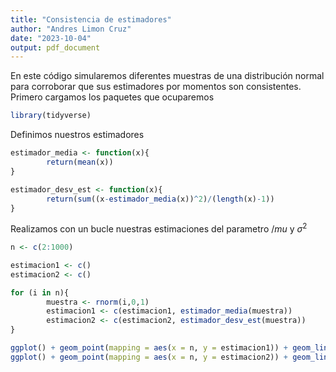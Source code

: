 ```yaml
---
title: "Consistencia de estimadores"
author: "Andres Limon Cruz"
date: "2023-10-04"
output: pdf_document
---
```


En este código simularemos diferentes muestras de una distribución normal para corroborar que sus estimadores por momentos son consistentes. Primero cargamos los paquetes que ocuparemos

```r
library(tidyverse)
```

Definimos nuestros estimadores

```r
estimador_media <- function(x){
        return(mean(x))
}

estimador_desv_est <- function(x){
        return(sum((x-estimador_media(x))^2)/(length(x)-1))
}
```

Realizamos con un bucle nuestras estimaciones del parametro $/mu$ y $\sigma^2$

```r
n <- c(2:1000)

estimacion1 <- c()
estimacion2 <- c()

for (i in n){
        muestra <- rnorm(i,0,1)
        estimacion1 <- c(estimacion1, estimador_media(muestra))
        estimacion2 <- c(estimacion2, estimador_desv_est(muestra))
}

ggplot() + geom_point(mapping = aes(x = n, y = estimacion1)) + geom_line(mapping = aes(x = n, y = 0)) + ggtitle("Estimación de la media con muestras de tamaño 2 a 1000") + ylab("Estimador") + xlab("Tamaño de la muestra")
ggplot() + geom_point(mapping = aes(x = n, y = estimacion2)) + geom_line(mapping = aes(x = n, y = 1)) + ggtitle("Estimación de la desviación estandar con muestras de tamaño 2 a 1000") + ylab("Estimador") + xlab("Tamaño de la muestra")

```

